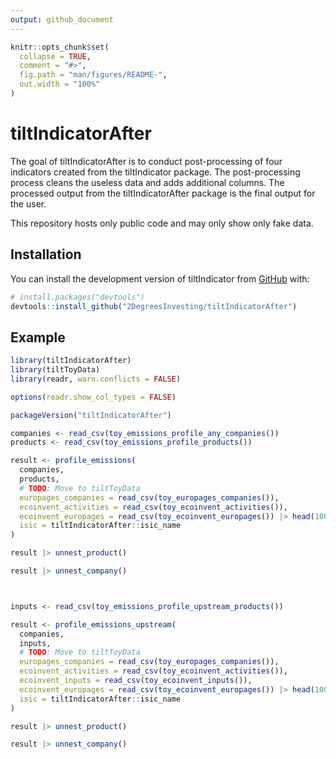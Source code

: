```yaml
---
output: github_document
---
```


```r
knitr::opts_chunk$set(
  collapse = TRUE,
  comment = "#>",
  fig.path = "man/figures/README-",
  out.width = "100%"
)
```

# tiltIndicatorAfter

The goal of tiltIndicatorAfter is to conduct post-processing of four indicators created from the tiltIndicator package. The post-processing process cleans the useless data and adds additional columns. The processed output from the tiltIndicatorAfter package is the final output for the user.

This repository hosts only public code and may only show only fake data.

## Installation

You can install the development version of tiltIndicator from [GitHub](https://github.com/) with:

``` r
# install.packages("devtools")
devtools::install_github("2DegreesInvesting/tiltIndicatorAfter")
```

## Example

```r
library(tiltIndicatorAfter)
library(tiltToyData)
library(readr, warn.conflicts = FALSE)

options(readr.show_col_types = FALSE)

packageVersion("tiltIndicatorAfter")

companies <- read_csv(toy_emissions_profile_any_companies())
products <- read_csv(toy_emissions_profile_products())

result <- profile_emissions(
  companies,
  products,
  # TODO: Move to tiltToyData
  europages_companies = read_csv(toy_europages_companies()),
  ecoinvent_activities = read_csv(toy_ecoinvent_activities()),
  ecoinvent_europages = read_csv(toy_ecoinvent_europages()) |> head(100),
  isic = tiltIndicatorAfter::isic_name
)

result |> unnest_product()

result |> unnest_company()



inputs <- read_csv(toy_emissions_profile_upstream_products())

result <- profile_emissions_upstream(
  companies,
  inputs,
  # TODO: Move to tiltToyData
  europages_companies = read_csv(toy_europages_companies()),
  ecoinvent_activities = read_csv(toy_ecoinvent_activities()),
  ecoinvent_inputs = read_csv(toy_ecoinvent_inputs()),
  ecoinvent_europages = read_csv(toy_ecoinvent_europages()) |> head(100),
  isic = tiltIndicatorAfter::isic_name
)

result |> unnest_product()

result |> unnest_company()
```
